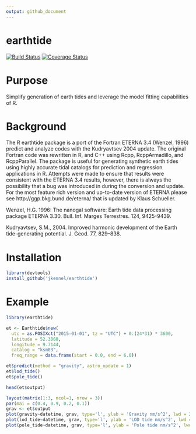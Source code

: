 ```yaml
---
output: github_document
---
```


# earthtide #

[![Build Status](https://travis-ci.org/jkennel/earthtide.svg?branch=master)](https://travis-ci.org/jkennel/earthtide)
[![Coverage Status](https://img.shields.io/codecov/c/github/jkennel/earthtide/master.svg)](https://codecov.io/github/jkennel/earthtide?branch=master)


# Purpose #

Simplify generation of earth tides and leverage the model fitting capabilities of R.

# Background #

The R earthtide package is a port of the Fortran ETERNA 3.4 (Wenzel, 1996) predict and analyze codes with the Kudryavtsev 2004 update.  The original Fortran code was rewritten in R, and C++ using Rcpp, RcppArmadillo, and RcppParallel. The package is useful for generating synthetic earth tides using highly accurate tidal catalogs for prediction and regression applications in R. Attempts were made to ensure that results were consistent with the ETERNA 3.4 results, however, there is always the possibility that a bug was introduced in during the conversion and update.  For the most feature rich version and up-to-date version of ETERNA please see http://ggp.bkg.bund.de/eterna/ that is updated by Klaus Schueller.

Wenzel, H.G. 1996: The nanogal software: Earth tide data processing package ETERNA 3.30. Bull. Inf. Marges Terrestres. 124, 9425-9439.

Kudryavtsev, S.M., 2004. Improved harmonic development of the Earth tide-generating potential. J. Geod. 77, 829–838.


# Installation #

```r
library(devtools)
install_github('jkennel/earthtide')
```



# Example # 

```r
library(earthtide)

et <- Earthtide$new(
  utc = as.POSIXct("2015-01-01", tz = "UTC") + 0:(24*31) * 3600,
  latitude = 52.3868,
  longitude = 9.7144,
  catalog = "ksm03",
  freq_range = data.frame(start = 0.0, end = 6.0))

et$predict(method = "gravity", astro_update = 1)
et$lod_tide()
et$pole_tide()

head(et$output)
```

```r
layout(matrix(1:3, ncol=1, nrow = 3))
par(mai = c(0.4, 0.9, 0.2, 0.1))
grav <- et$output
plot(gravity~datetime, grav, type='l', ylab = 'Gravity nm/s^2', lwd = 2)
plot(lod_tide~datetime, grav, type='l', ylab = 'LOD tide nm/s^2', lwd = 2)
plot(pole_tide~datetime, grav, type='l', ylab = 'Pole tide nm/s^2', lwd = 2)
```

